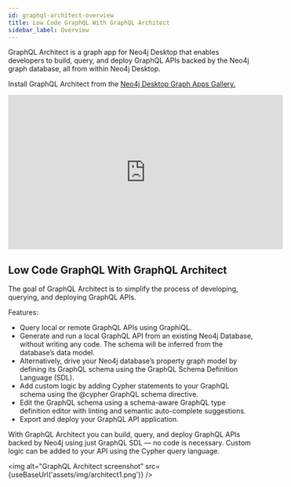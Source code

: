 ```yaml
---
id: graphql-architect-overview
title: Low Code GraphQL With GraphQL Architect
sidebar_label: Overview
---
```



GraphQL Architect is a graph app for Neo4j Desktop that enables developers to build, query, and deploy GraphQL APIs backed by the Neo4j graph database, all from within Neo4j Desktop.

Install GraphQL Architect from the [Neo4j Desktop Graph Apps Gallery.](https://install.graphapp.io/)


<iframe width="560" height="315" src="https://www.youtube.com/embed/Hh_n9Sj692E" frameborder="0" allow="autoplay; encrypted-media" allowfullscreen></iframe>



## Low Code GraphQL With GraphQL Architect

The goal of GraphQL Architect is to simplify the process of developing, querying, and deploying GraphQL APIs.

Features:

* Query local or remote GraphQL APIs using GraphiQL.
* Generate and run a local GraphQL API from an existing Neo4j Database, without writing any code. The schema will be inferred from the database’s data model.
* Alternatively, drive your Neo4j database’s property graph model by defining its GraphQL schema using the GraphQL Schema Definition Language (SDL).
* Add custom logic by adding Cypher statements to your GraphQL schema using the @cypher GraphQL schema directive.
* Edit the GraphQL schema using a schema-aware GraphQL type definition editor with linting and semantic auto-complete suggestions.
* Export and deploy your GraphQL API application.

With GraphQL Architect you can build, query, and deploy GraphQL APIs backed by Neo4j using just GraphQL SDL — no code is necessary. Custom logic can be added to your API using the Cypher query language.

<img alt="GraphQL Architect screenshot" src={useBaseUrl('assets/img/architect1.png')} />
<FeedbackWidget />